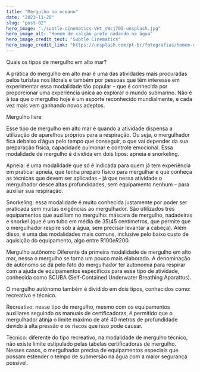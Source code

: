 ---
title: "Mergulho no oceano"
date: "2023-11-20"
slug: "post-02"
hero_image: "./subtle-cinematics-VHt_sWcj70I-unsplash.jpg"
hero_image_alt: "Homem de calção preto nadando na água"
hero_image_credit_text: "Subtle Cinematics"
hero_image_credit_link: "https://unsplash.com/pt-br/fotografias/homem-de-calcao-preto-nadando-na-agua-VHt_sWcj70I?utm_content=creditCopyText&utm_medium=referral&utm_source=unsplash"
---

Quais os tipos de mergulho em alto mar?

A prática do mergulho em alto mar é uma das atividades mais procuradas pelos turistas nos litorais e também por pessoas que têm interesse em experimentar essa modalidade tão popular – que é conhecida por proporcionar uma experiência única ao explorar o mundo submarino. Não é à toa que o mergulho hoje é um esporte reconhecido mundialmente, e cada vez mais vem ganhando novos adeptos.

Mergulho livre

Esse tipo de mergulho em alto mar é quando a atividade dispensa a utilização de aparelhos próprios para a respiração. Ou seja, o mergulhador fica debaixo d’água pelo tempo que conseguir, o que vai depender da sua preparação física, capacidade pulmonar e controle emocional. Essa modalidade de mergulho é dividida em dois tipos: apneia e snorkeling.

Apneia: é uma modalidade que só é indicada para quem já tem experiência em praticar apneia, que tenha preparo físico para mergulhar e que conheça as técnicas que devem ser aplicadas – já que nessa atividade o mergulhador desce altas profundidades, sem equipamento nenhum – para auxiliar sua respiração. 

Snorkeling: essa modalidade é muito conhecida justamente por poder ser praticada sem muitas exigências ao mergulhador. São utilizados três equipamentos que auxiliam no mergulho: máscara de mergulho, nadadeiras e snorkel (que é um tubo em média de 35\45 centímetros, que permite que o mergulhador respire sob a água, sem precisar levantar a cabeça). Além disso, é uma das modalidades mais comuns, inclusive pelo baixo custo de aquisição do equipamento, algo entre R$100 e R$200. 
 
Mergulho autônomo
Diferente da primeira modalidade de mergulho em alto mar, nessa o mergulho se torna um pouco mais elaborado. A denominação de autônomo se dá pelo fato do mergulhador ter autonomia para respirar com a ajuda de equipamentos específicos para esse tipo de atividade, conhecida como SCUBA (Self-Contained Underwater Breathing Aparattus).

O mergulho autônomo também é dividido em dois tipos, conhecidos como: recreativo e técnico.

Recreativo: nesse tipo de mergulho, mesmo com os equipamentos auxiliares seguindo os manuais de certificadoras, é permitido que o mergulhador atinja o limite máximo de até 40 metros de profundidade devido à alta pressão e os riscos que isso pode causar.

Técnico: diferente do tipo recreativo, na modalidade de mergulho técnico, não existe limite estipulado pelas tabelas certificadoras de mergulho. Nesses casos, o mergulhador precisa de equipamentos especiais que possam estender o tempo de submersão na água com a maior segurança possível. 